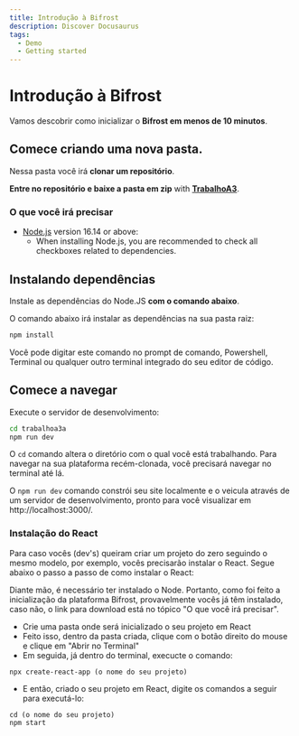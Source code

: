 ```yaml
---
title: Introdução à Bifrost
description: Discover Docusaurus
tags:
  - Demo
  - Getting started
---
```


# Introdução à Bifrost

Vamos descobrir como inicializar o  **Bifrost em menos de 10 minutos**.

## Comece criando uma nova pasta.

Nessa pasta você irá **clonar um repositório**.

**Entre no repositório e baixe a pasta em zip** with **[TrabalhoA3](https://github.com/NetoNobre/TrabalhoA3)**.

### O que você irá precisar

- [Node.js](https://nodejs.org/en/download/) version 16.14 or above:
  - When installing Node.js, you are recommended to check all checkboxes related to dependencies.

## Instalando dependências

Instale as dependências do Node.JS  **com o comando abaixo**.

O comando abaixo irá instalar as dependências na sua pasta raiz:

```bash
npm install
```

Você pode digitar este comando no prompt de comando, Powershell, Terminal ou qualquer outro terminal integrado do seu editor de código.



## Comece a navegar 

Execute o servidor de desenvolvimento:

```bash
cd trabalhoa3a
npm run dev
```

O `cd` comando altera o diretório com o qual você está trabalhando. Para navegar na sua plataforma recém-clonada, você precisará navegar no terminal até lá.

O `npm run dev` comando constrói seu site localmente e o veicula através de um servidor de desenvolvimento, pronto para você visualizar em http://localhost:3000/.

### Instalação do React

Para caso vocês (dev's) queiram criar um projeto do zero seguindo o mesmo modelo, por exemplo, vocês precisarão instalar o React. Segue abaixo o passo a passo de como instalar o React:

Diante mão, é necessário ter instalado o Node. Portanto, como foi feito a inicialização da plataforma Bifrost, provavelmente vocês já têm instalado, caso não, o link para download está no tópico "O que você irá precisar".

- Crie uma pasta onde será inicializado o seu projeto em React
- Feito isso, dentro da pasta criada, clique com o botão direito do mouse e clique em "Abrir no Terminal"
- Em seguida, já dentro do terminal, execucte o comando:

```
npx create-react-app (o nome do seu projeto)
```
- E então, criado o seu projeto em React, digite os comandos a seguir para executá-lo:

```
cd (o nome do seu projeto)
npm start
```